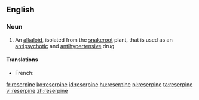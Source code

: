 {{also|réserpine}}
==English==

===Noun===
{{wikipedia}}
{{en-noun|-}}

# {{context|organic compound|lang=en}} An [[alkaloid]], isolated from the [[snakeroot]] plant, that is used as an [[antipsychotic]] and [[antihypertensive]] drug

====Translations====
{{trans-top|alkaloid}}
* French: {{t+|fr|réserpine|f}}
{{trans-mid}}
{{trans-bottom}}

[[fr:reserpine]]
[[ko:reserpine]]
[[id:reserpine]]
[[hu:reserpine]]
[[pl:reserpine]]
[[ta:reserpine]]
[[vi:reserpine]]
[[zh:reserpine]]